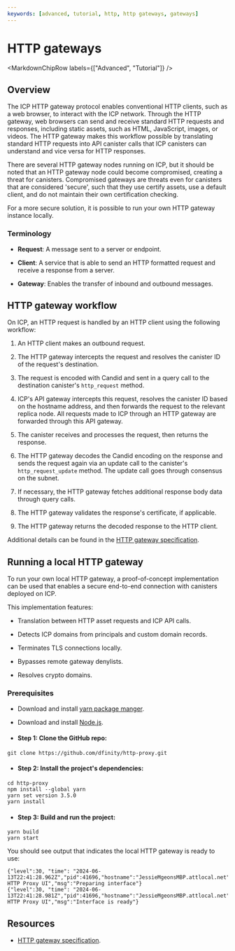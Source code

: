 ```yaml
---
keywords: [advanced, tutorial, http, http gateways, gateways]
---
```



# HTTP gateways

<MarkdownChipRow labels={["Advanced", "Tutorial"]} />

## Overview

The ICP HTTP gateway protocol enables conventional HTTP clients, such as a web browser, to interact with the ICP network. Through the HTTP gateway, web browsers can send and receive standard HTTP requests and responses, including static assets, such as HTML, JavaScript, images, or videos. The HTTP gateway makes this workflow possible by translating standard HTTP requests into API canister calls that ICP canisters can understand and vice versa for HTTP responses.

There are several HTTP gateway nodes running on ICP, but it should be noted that an HTTP gateway node could become compromised, creating a threat for canisters. Compromised gateways are threats even for canisters that are considered 'secure', such that they use certify assets, use a default client, and do not maintain their own certification checking.

For a more secure solution, it is possible to run your own HTTP gateway instance locally.

### Terminology

- **Request**: A message sent to a server or endpoint.

- **Client**: A service that is able to send an HTTP formatted request and receive a response from a server.

- **Gateway**: Enables the transfer of inbound and outbound messages.

## HTTP gateway workflow

On ICP, an HTTP request is handled by an HTTP client using the following workflow:

1. An HTTP client makes an outbound request.

2. The HTTP gateway intercepts the request and resolves the canister ID of the request's destination.

3. The request is encoded with Candid and sent in a query call to the destination canister's `http_request` method.

4. ICP's API gateway intercepts this request, resolves the canister ID based on the hostname address, and then forwards the request to the relevant replica node. All requests made to ICP through an HTTP gateway are forwarded through this API gateway.

5. The canister receives and processes the request, then returns the response.

6. The HTTP gateway decodes the Candid encoding on the response and sends the request again via an update call to the canister's `http_request_update` method. The update call goes through consensus on the subnet.

7. If necessary, the HTTP gateway fetches additional response body data through query calls.

8. The HTTP gateway validates the response's certificate, if applicable.

9. The HTTP gateway returns the decoded response to the HTTP client.

Additional details can be found in the [HTTP gateway specification](https://internetcomputer.org/docs/current/references/http-gateway-protocol-spec).

## Running a local HTTP gateway

To run your own local HTTP gateway, a proof-of-concept implementation can be used that enables a secure end-to-end connection with canisters deployed on ICP.

This implementation features:

- Translation between HTTP asset requests and ICP API calls.

- Detects ICP domains from principals and custom domain records.

- Terminates TLS connections locally.

- Bypasses remote gateway denylists.

- Resolves crypto domains.

### Prerequisites

- Download and install [yarn package manger](https://yarnpkg.com/).

- Download and install [Node.js](https://nodejs.org/en).


- #### Step 1: Clone the GitHub repo:

```
git clone https://github.com/dfinity/http-proxy.git
```

- #### Step 2: Install the project's dependencies:

```
cd http-proxy
npm install --global yarn
yarn set version 3.5.0
yarn install
```

- #### Step 3: Build and run the project:

```
yarn build
yarn start
```

You should see output that indicates the local HTTP gateway is ready to use:

```
{"level":30, "time": "2024-06-13T22:41:28.962Z","pid":41696,"hostname":"JessieMgeonsMBP.attlocal.net","name":"IC HTTP Proxy UI","msg":"Preparing interface"}
{"level":30, "time": "2024-06-13T22:41:28.981Z","pid":41696,"hostname":"JessieMgeonsMBP.attlocal.net","name":"IC HTTP Proxy UI","msg":"Interface is ready"}
```

## Resources

- [HTTP gateway specification](https://internetcomputer.org/docs/current/references/http-gateway-protocol-spec).